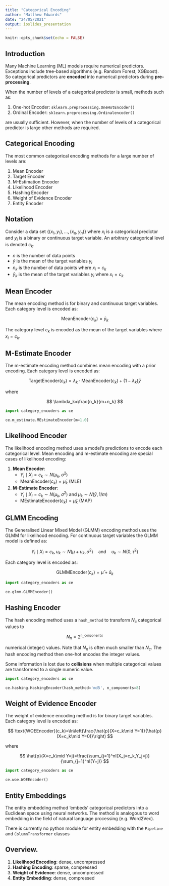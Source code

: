 ```yaml
---
title: "Categorical Encoding"
author: "Matthew Edwards"
date: "24/05/2021"
output: ioslides_presentation
---
```


```r
knitr::opts_chunk$set(echo = FALSE)
```

## Introduction

Many Machine Learning (ML) models require numerical predictors. Exceptions include tree-based algorithms (e.g. Random Forest, XGBoost). So categorical predictors are **encoded** into numerical predictors during **pre-processing**. 

When the number of levels of a categorical predictor is small, methods such as:

1. One-hot Encoder: `sklearn.preprocessing.OneHotEncoder()`
2. Ordinal Encoder: `sklearn.preprocessing.Ordinalencoder()`

are usually sufficient. However, when the number of levels of a categorical predictor is large other methods are required.

## Categorical Encoding

The most common categorical encoding methods for a large number of levels are:

1. Mean Encoder
2. Target Encoder
3. M-Estimation Encoder
3. Likelihood Encoder
4. Hashing Encoder
5. Weight of Evidence Encoder
6. Entity Encoder

## Notation

Consider a data set $\{(x_1,y_1),\dots,(x_n,y_n)\}$ where $x_i$ is a categorical predictor and $y_i$ is a binary or continuous target variable. An arbitrary categorical level is denoted $c_k$.

- $n$ is the number of data points
- $\bar{y}$ is the mean of the target variables $y_i$
- $n_k$ is the number of data points where $x_i=c_k$
- $\bar{y}_k$ is the mean of the target variables $y_i$ where $x_i=c_k$

## Mean Encoder

The mean encoding method is for binary and continuous target variables. Each category level is encoded as:

$$
\text{MeanEncoder}(c_k)=\bar{y}_k
$$

The category level $c_k$ is encoded as the mean of the target variables where $x_i=c_k$.

## M-Estimate Encoder

The m-estimate encoding method combines mean encoding with a prior encoding. Each category level is encoded as:

$$
\text{TargetEncoder}(c_k)=\lambda_k\cdot\text{MeanEncoder}(c_k)+(1-\lambda_k)\bar{y}
$$

where

$$
\lambda_k=\frac{n_k}{m+n_k}
$$

```python
import category_encoders as ce

ce.m_estimate.MEstimateEncoder(m=1.0)
```

## Likelihood Encoder

The likelihood encoding method uses a model's predictions to encode each categorical level. Mean encoding and m-estimate encoding are special cases of likelihood encoding:

1. **Mean Encoder**: 
    + $Y_i\mid X_i=c_k\sim N(\mu_k,\sigma^2)$
    + $\text{MeanEncoder}(c_k)=\hat{\mu}_k$ (MLE)
2. **M-Estimate Encoder**: 
    + $Y_i\mid X_i=c_k\sim N(\mu_k,\sigma^2)$ and $\mu_k\sim N(\bar{y},1/m)$
    + $\text{MEstimateEncoder}(c_k)=\hat{\mu}_k$ (MAP)

## GLMM Encoding

The Generalised Linear Mixed Model (GLMM) encoding method uses the GLMM for likelihood encoding. For continuous target variables the GLMM model is defined as:

$$
Y_i\mid X_i=c_k,u_k\sim N(\mu+u_k,\sigma^2)\quad\text{and}\quad u_k\sim N(0, \tau^2)
$$

Each category level is encoded as:

$$
\text{GLMMEncoder}(c_k)=\hat{\mu}+\hat{u}_k
$$

```python
import category_encoders as ce

ce.glmm.GLMMEncoder()
```

## Hashing Encoder

The hash encoding method uses a `hash_method` to transform $N_c$ categorical values to 

$$
N_n=2^\texttt{n_components}
$$ 

numerical (integer) values. Note that $N_n$ is often much smaller than $N_c$. The hash encoding method then one-hot encodes the integer values.

Some information is lost due to **collisions** when multiple categorical values are transformed to a single numeric value.

```python
import category_encoders as ce

ce.hashing.HashingEncoder(hash_method='md5', n_components=8)
```

## Weight of Evidence Encoder

The weight of evidence encoding method is for binary target variables. Each category level is encoded as:

$$
\text{WOEEncoder}(c_k)=\ln\left(\frac{\hat{p}(X=c_k\mid Y=1)}{\hat{p}(X=c_k\mid Y=0)}\right)
$$

where 

$$
\hat{p}(X=c_k\mid Y=j)=\frac{\sum_{j=1}^nI(X_j=c_k,Y_j=j)}{\sum_{j=1}^nI(Y=j)}
$$

```python
import category_encoders as ce

ce.woe.WOEEncoder()
```

## Entity Embeddings

The entity embedding method 'embeds' categorical predictors into a Euclidean space using neural networks. The method is analogous to word embedding in the field of natural language processing (e.g. Word2Vec).

There is currently no python module for entity embedding with the `Pipeline` and `ColumnTransformer` classes

## Overview.

1. **Likelihood Encoding**: dense, uncompressed
2. **Hashing Encoding**: sparse, compressed
3. **Weight of Evidence**: dense, uncompressed
4. **Entity Embedding**: dense, compressed

